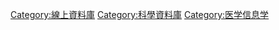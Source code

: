 [[Category:線上資料庫|Category:線上資料庫]]
[[Category:科學資料庫|Category:科學資料庫]]
[[Category:医学信息学|Category:医学信息学]]